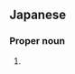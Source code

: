 ==Japanese==
{{ja-kanjitab|真|奈|美}}

===Proper noun===
{{ja-pos|proper|まなみ}}

# {{given name|female|lang=ja|sort=まなみ}}
